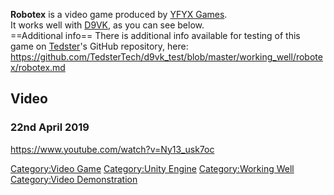 <strong>Robotex</strong> is a video game produced by [[YFYX Games]].
<br />
It works well with [[D9VK]], as you can see below.
<br />
==Additional info==
There is additional info available for testing of this game on [[User:Tedster|Tedster]]'s GitHub repository, here:
<br />
https://github.com/TedsterTech/d9vk_test/blob/master/working_well/robotex/robotex.md

==Video==
===22nd April 2019===
<youtube>https://www.youtube.com/watch?v=Ny13_usk7oc</youtube>

[[Category:Video Game]]
[[Category:Unity Engine]]
[[Category:Working Well]]
[[Category:Video Demonstration]]
